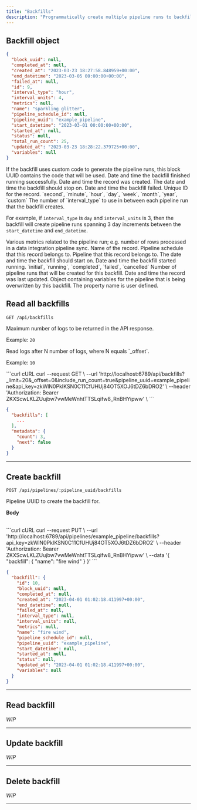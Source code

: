 ```yaml
---
title: "Backfills"
description: "Programmatically create multiple pipeline runs to backfill a pipeline."
---
```


## Backfill object


```json
{
  "block_uuid": null,
  "completed_at": null,
  "created_at": "2023-03-23 18:27:58.848959+00:00",
  "end_datetime": "2023-03-05 00:00:00+00:00",
  "failed_at": null,
  "id": 9,
  "interval_type": "hour",
  "interval_units": 4,
  "metrics": null,
  "name": "sparkling glitter",
  "pipeline_schedule_id": null,
  "pipeline_uuid": "example_pipeline",
  "start_datetime": "2023-03-01 00:00:00+00:00",
  "started_at": null,
  "status": null,
  "total_run_count": 25,
  "updated_at": "2023-03-23 18:28:22.379725+00:00",
  "variables": null
}
```

<ResponseField name="block_uuid" type="string">
  If the backfill uses custom code to generate the pipeline runs, this block UUID contains the code
  that will be used.
</ResponseField>

<ResponseField name="completed_at" type="datetime">
  Date and time the backfill finished running successfully.
</ResponseField>

<ResponseField name="created_at" type="datetime" required>
  Date and time the record was created.
</ResponseField>

<ResponseField name="end_datetime" type="datetime">
  The date and time the backfill should stop on.
</ResponseField>

<ResponseField name="failed_at" type="datetime">
  Date and time the backfill failed.
</ResponseField>

<ResponseField name="id" type="integer" required>
  Unique ID for the record.
</ResponseField>

<ResponseField name="interval_type" type="string">
  `second`, `minute`, `hour`, `day`, `week`, `month`, `year`, `custom`
</ResponseField>

<ResponseField name="interval_units" type="integer">
  The number of `interval_type` to use in between each pipeline run that the backfill creates.

  For example, if `interval_type` is `day` and `interval_units` is 3, then the backfill will create
  pipeline runs spanning 3 day increments between the `start_datetime` and `end_datetime`.
</ResponseField>

<ResponseField name="metrics" type="object">
  Various metrics related to the pipeline run; e.g. number of rows processed in a
  data integration pipeline sync.
</ResponseField>

<ResponseField name="name" type="string" required>
  Name of the record.
</ResponseField>

<ResponseField name="pipeline_scheduled_id" type="integer">
  Pipeline schedule that this record belongs to.
</ResponseField>

<ResponseField name="pipeline_uuid" type="string" required>
  Pipeline that this record belongs to.
</ResponseField>

<ResponseField name="start_datetime" type="datetime">
  The date and time the backfill should start on.
</ResponseField>

<ResponseField name="started_at" type="datetime">
  Date and time the backfill started running.
</ResponseField>

<ResponseField name="status" type="string" required>
  `initial`, `running`, `completed`, `failed`, `cancelled`
</ResponseField>

<ResponseField name="total_run_count" type="integer">
  Number of pipeline runs that will be created for this backfill.
</ResponseField>

<ResponseField name="updated_at" type="datetime" required>
  Date and time the record was last updated.
</ResponseField>

<ResponseField name="variables" type="object">
  Object containing variables for the pipeline that is being overwritten by this backfill.

  <Expandable title="properties" defaultOpen="true">
    <ResponseField name="[key]" type="string">
      The property name is user defined.
    </ResponseField>
  </Expandable>
</ResponseField>

## Read all backfills

`GET /api/backfills`

<ParamField query="_limit" type="integer">
  Maximum number of logs to be returned in the API response.

  Example: `20`
</ParamField>

<ParamField query="_offset" type="integer">
  Read logs after N number of logs, where N equals `_offset`.

  Example: `10`
</ParamField>

<CodeGroup>
```curl cURL
curl --request GET \
  --url 'http://localhost:6789/api/backfills?_limit=20&_offset=0&include_run_count=true&pipeline_uuid=example_pipeline&api_key=zkWlN0PkIKSN0C11CfUHUj84OT5XOJ6tDZ6bDRO2' \
  --header 'Authorization: Bearer ZKXScwLKLZUujbw7vwMeWnhtTTSLqifw8_RnBHYipww' \
```
</CodeGroup>

```json
{
  "backfills": [
    ...
  ],
  "metadata": {
    "count": 3,
    "next": false
  }
}
```

---

## Create backfill

`POST /api/pipelines/:pipeline_uuid/backfills`

<ParamField path="pipeline_uuid" type="string" required>
  Pipeline UUID to create the backfill for.
</ParamField>

<b>Body</b>
<br />
<br />

<ParamField body="backfill" type="object" required>
  <Expandable title="payload" defaultOpen="true">
    <ParamField body="name" type="string" required>
    </ParamField>
  </Expandable>
</ParamField>

<CodeGroup>
```curl cURL
curl --request PUT \
  --url 'http://localhost:6789/api/pipelines/example_pipeline/backfills?api_key=zkWlN0PkIKSN0C11CfUHUj84OT5XOJ6tDZ6bDRO2' \
  --header 'Authorization: Bearer ZKXScwLKLZUujbw7vwMeWnhtTTSLqifw8_RnBHYipww' \
  --data '{
    "backfill": {
      "name": "fire wind"
    }
  }'
```
</CodeGroup>

```json
{
  "backfill": {
    "id": 10,
    "block_uuid": null,
    "completed_at": null,
    "created_at": "2023-04-01 01:02:18.411997+00:00",
    "end_datetime": null,
    "failed_at": null,
    "interval_type": null,
    "interval_units": null,
    "metrics": null,
    "name": "fire wind",
    "pipeline_schedule_id": null,
    "pipeline_uuid": "example_pipeline",
    "start_datetime": null,
    "started_at": null,
    "status": null,
    "updated_at": "2023-04-01 01:02:18.411997+00:00",
    "variables": null
  }
}
```

---

## Read backfill

*WIP*

---

## Update backfill

*WIP*

---

## Delete backfill

*WIP*

---
